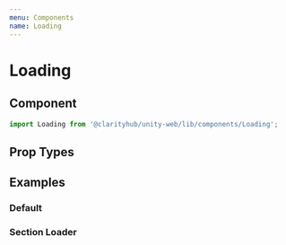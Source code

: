 ```yaml
---
menu: Components
name: Loading
---
```



# Loading

## Component

```js
import Loading from '@clarityhub/unity-web/lib/components/Loading';
```

## Prop Types

<PropsTable of={Loading} />

## Examples

### Default

<Playground>
    <Loading />
</Playground>

### Section Loader

<Playground>
    <div style={{ height: '300px' }}>
        <Loading flex size={2} />
    </div>
</Playground>